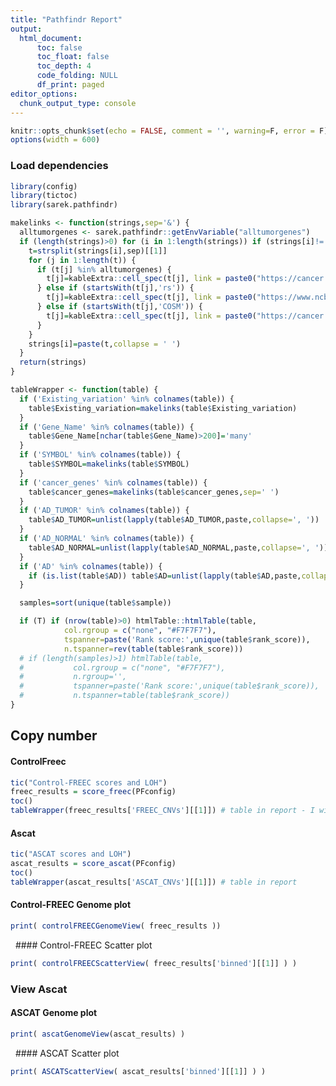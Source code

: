 ```yaml
---
title: "Pathfindr Report"
output:
  html_document:
      toc: false
      toc_float: false
      toc_depth: 4
      code_folding: NULL
      df_print: paged
editor_options:
  chunk_output_type: console
---
```

<!-- CSS style for left alignment and for tables to look ok: -->
<style>
  body {
    position: absolute;
    left: 42px;
  }
  .main-container {max-width: none !important;}
  table, td, th {
    font-size: 11px;
    border: none;
    padding-left: 1em;
    padding-right: 1em;
    min-width: 100%;
    word-wrap: break-word;
    max-width: 240px;
    margin-left: auto;
    margin-right: auto;
    margin-top: 1em;
    margin-bottom: 1em;
  }
</style>


<!-- Markdown setup -->
```r
knitr::opts_chunk$set(echo = FALSE, comment = '', warning=F, error = F)
options(width = 600)
```
### Load dependencies
```r
library(config)
library(tictoc)
library(sarek.pathfindr)

makelinks <- function(strings,sep='&') {
  alltumorgenes <- sarek.pathfindr::getEnvVariable("alltumorgenes")
  if (length(strings)>0) for (i in 1:length(strings)) if (strings[i]!='') {
    t=strsplit(strings[i],sep)[[1]]
    for (j in 1:length(t)) {
      if (t[j] %in% alltumorgenes) {
        t[j]=kableExtra::cell_spec(t[j], link = paste0("https://cancer.sanger.ac.uk/cosmic/gene/analysis?ln=",t[j]),format = 'html')
      } else if (startsWith(t[j],'rs')) {
        t[j]=kableExtra::cell_spec(t[j], link = paste0("https://www.ncbi.nlm.nih.gov/projects/SNP/snp_ref.cgi?rs=",substr(t[j],3,100)),format = 'html')
      } else if (startsWith(t[j],'COSM')) {
        t[j]=kableExtra::cell_spec(t[j], link = paste0("https://cancer.sanger.ac.uk/cosmic/mutation/overview?id=",substr(t[j],5,100)),format = 'html')
      }
    }
    strings[i]=paste(t,collapse = ' ')
  }
  return(strings)
}

tableWrapper <- function(table) {
  if ('Existing_variation' %in% colnames(table)) {
    table$Existing_variation=makelinks(table$Existing_variation)
  }
  if ('Gene_Name' %in% colnames(table)) {
    table$Gene_Name[nchar(table$Gene_Name)>200]='many'
  }
  if ('SYMBOL' %in% colnames(table)) {
    table$SYMBOL=makelinks(table$SYMBOL)
  }
  if ('cancer_genes' %in% colnames(table)) {
    table$cancer_genes=makelinks(table$cancer_genes,sep=' ')
  }
  if ('AD_TUMOR' %in% colnames(table)) {
    table$AD_TUMOR=unlist(lapply(table$AD_TUMOR,paste,collapse=', '))
  }
  if ('AD_NORMAL' %in% colnames(table)) {
    table$AD_NORMAL=unlist(lapply(table$AD_NORMAL,paste,collapse=', '))
  }
  if ('AD' %in% colnames(table)) {
    if (is.list(table$AD)) table$AD=unlist(lapply(table$AD,paste,collapse=', '))
  }

  samples=sort(unique(table$sample))

  if (T) if (nrow(table)>0) htmlTable::htmlTable(table,
            col.rgroup = c("none", "#F7F7F7"),
            tspanner=paste('Rank score:',unique(table$rank_score)),
            n.tspanner=rev(table(table$rank_score)))
  # if (length(samples)>1) htmlTable(table, 
  #           col.rgroup = c("none", "#F7F7F7"),
  #           n.rgroup='',
  #           tspanner=paste('Rank score:',unique(table$rank_score)),
  #           n.tspanner=table(table$rank_score))
}
```

## Copy number {.tabset}

#### ControlFreec
<!-- Read Control Freec copy number data -->
```r
tic("Control-FREEC scores and LOH")
freec_results = score_freec(PFconfig)
toc()
tableWrapper(freec_results['FREEC_CNVs'][[1]]) # table in report - I will learn tuples in R one day
```
#### Ascat
<!-- Read ASCAT copy number data -->
```r
tic("ASCAT scores and LOH")
ascat_results = score_ascat(PFconfig)
toc()
tableWrapper(ascat_results['ASCAT_CNVs'][[1]]) # table in report
```
#### Control-FREEC Genome plot
```r
print( controlFREECGenomeView( freec_results ))
```
&nbsp;
#### Control-FREEC Scatter plot
<!-- Scatter plot -->
```r
print( controlFREECScatterView( freec_results['binned'][[1]] ) )
```
### View Ascat {.active}
#### ASCAT Genome plot
<!-- Plot ASCAT tumor copy number log ratio, tBAF and nBAF -->
```r
print( ascatGenomeView(ascat_results) )
```
&nbsp;
#### ASCAT Scatter plot
```r
print( ASCATScatterView( ascat_results['binned'][[1]] ) )
```

